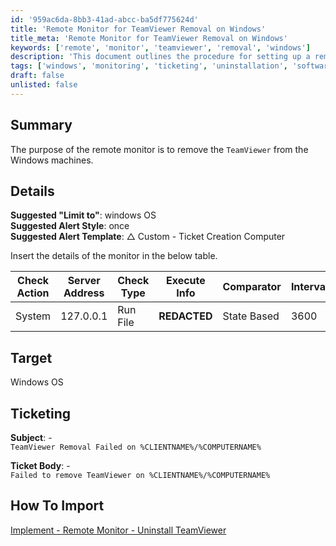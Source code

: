 ```yaml
---
id: '959ac6da-8bb3-41ad-abcc-ba5df775624d'
title: 'Remote Monitor for TeamViewer Removal on Windows'
title_meta: 'Remote Monitor for TeamViewer Removal on Windows'
keywords: ['remote', 'monitor', 'teamviewer', 'removal', 'windows']
description: 'This document outlines the procedure for setting up a remote monitor to automate the removal of TeamViewer from Windows machines. It includes details on suggested configurations, ticketing information, and import instructions for the monitor.'
tags: ['windows', 'monitoring', 'ticketing', 'uninstallation', 'software']
draft: false
unlisted: false
---
```

## Summary

The purpose of the remote monitor is to remove the `TeamViewer` from the Windows machines.

## Details

**Suggested "Limit to"**: windows OS  
**Suggested Alert Style**: once  
**Suggested Alert Template**: △ Custom - Ticket Creation Computer  

Insert the details of the monitor in the below table.

| Check Action | Server Address | Check Type | Execute Info | Comparator    | Interval | Result |
|--------------|----------------|------------|---------------|----------------|----------|--------|
| System       | 127.0.0.1      | Run File   | **REDACTED**  | State Based    | 3600     | ![Result](../../../static/img/Uninstall-TeamViewer/image_1.png) |

## Target

Windows OS

## Ticketing

**Subject**: -  
`TeamViewer Removal Failed on %CLIENTNAME%/%COMPUTERNAME%`  

**Ticket Body**: -  
`Failed to remove TeamViewer on %CLIENTNAME%/%COMPUTERNAME%`

## How To Import

[Implement - Remote Monitor - Uninstall TeamViewer](https://proval.itglue.com/DOC-5078775-14007937)













